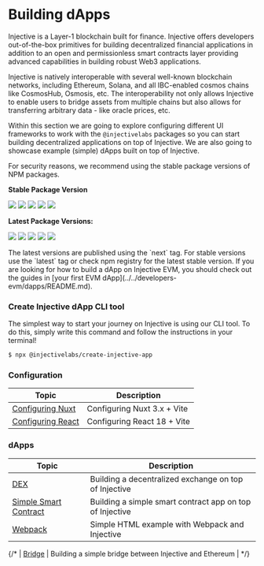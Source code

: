 # Building dApps

Injective is a Layer-1 blockchain built for finance. Injective offers developers out-of-the-box primitives for building decentralized financial applications in addition to an open and permissionless smart contracts layer providing advanced capabilities in building robust Web3 applications.

Injective is natively interoperable with several well-known blockchain networks, including Ethereum, Solana, and all IBC-enabled cosmos chains like CosmosHub, Osmosis, etc. The interoperability not only allows Injective to enable users to bridge assets from multiple chains but also allows for transferring arbitrary data - like oracle prices, etc.

Within this section we are going to explore configuring different UI frameworks to work with the `@injectivelabs` packages so you can start building decentralized applications on top of Injective. We are also going to showcase example (simple) dApps built on top of Injective.

For security reasons, we recommend using the stable package versions of NPM packages.

**Stable Package Version**

![](https://img.shields.io/npm/v/%40injectivelabs/sdk-ts/latest?label=%40injectivelabs%2Fsdk-ts) ![](https://img.shields.io/npm/v/%40injectivelabs/wallet-ts/latest?label=%40injectivelabs%2Fwallet-ts) ![](https://img.shields.io/npm/v/%40injectivelabs/networks/latest?label=%40injectivelabs%2Fnetworks) ![](https://img.shields.io/npm/v/%40injectivelabs/ts-types/latest?label=%40injectivelabs%2Fts-types) ![](https://img.shields.io/npm/v/%40injectivelabs/utils/latest?label=%40injectivelabs%2Futils)

**Latest Package Versions:**

![](https://img.shields.io/npm/v/%40injectivelabs/sdk-ts/next?label=%40injectivelabs%2Fsdk-ts) ![](https://img.shields.io/npm/v/%40injectivelabs/wallet-ts/next?label=%40injectivelabs%2Fwallet-ts) ![](https://img.shields.io/npm/v/%40injectivelabs/networks/next?label=%40injectivelabs%2Fnetworks) ![](https://img.shields.io/npm/v/%40injectivelabs/ts-types/next?label=%40injectivelabs%2Fts-types) ![](https://img.shields.io/npm/v/%40injectivelabs/utils/next?label=%40injectivelabs%2Futils)

<Callout icon="info" color="#07C1FF" iconType="regular">
The latest versions are published using the `next` tag. For stable versions use the `latest` tag or check npm registry for the latest stable version.
</Callout>

<Callout icon="info" color="#07C1FF" iconType="regular">
If you are looking for how to build a dApp on Injective EVM,
you should check out the guides in [your first EVM dApp](../../developers-evm/dapps/README.md).
</Callout>

### Create Injective dApp CLI tool

The simplest way to start your journey on Injective is using our CLI tool. To do this, simply write this command and follow the instructions in your terminal!

```bash
$ npx @injectivelabs/create-injective-app
```

### Configuration

| Topic                                     | Description                 |
| ----------------------------------------- | --------------------------- |
| [Configuring Nuxt](configure-nuxt.md)     | Configuring Nuxt 3.x + Vite |
| [Configuring React](configure-react.md)   | Configuring React 18 + Vite |

### dApps

| Topic                                      | Description                                              |
| ------------------------------------------ | -------------------------------------------------------- |
| [DEX](example-dex.md)                              | Building a decentralized exchange on top of Injective    |
| [Simple Smart Contract](example-smart-contract.md) | Building a simple smart contract app on top of Injective |
| [Webpack](example-webpack.md) | Simple HTML example with Webpack and Injective |

{/* 
| [Bridge](example-bridge.md)                        | Building a simple bridge between Injective and Ethereum  |
*/}

